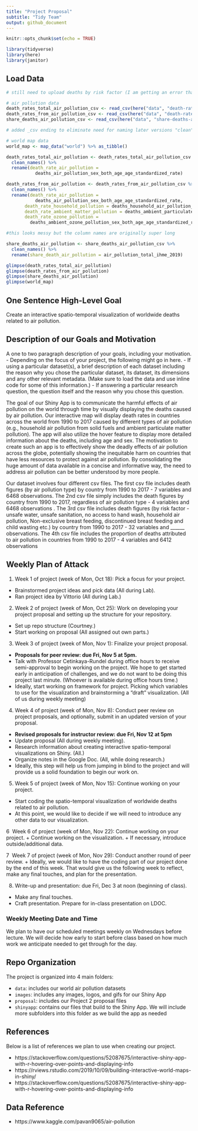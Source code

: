 ```yaml
---
title: "Project Proposal"
subtitle: "Tidy Team"
output: github_document
---
```


```r
knitr::opts_chunk$set(echo = TRUE)

library(tidyverse)
library(here)
library(janitor)
```

## Load Data 

```r
# still need to upload deaths by risk factor (I am getting an error that says "Unexpected Response from Server, probably because the file is large)

# air pollution data
death_rates_total_air_pollution_csv <- read_csv(here("data", "death-rates-total-air-pollution.csv"))
death_rates_from_air_pollution_csv <- read_csv(here("data", "death-rates-from-air-pollution.csv"))
share_deaths_air_pollution_csv <- read_csv(here("data", "share-deaths-air-pollution.csv"))

# added _csv ending to eliminate need for naming later versions "clean"

# world map data 
world_map <- map_data("world") %>% as_tibble()

```

```r
death_rates_total_air_pollution <- death_rates_total_air_pollution_csv %>%
  clean_names() %>% 
  rename(death_rate_air_pollution = 
           deaths_air_pollution_sex_both_age_age_standardized_rate)

death_rates_from_air_pollution <- death_rates_from_air_pollution_csv %>%
  clean_names() %>% 
  rename(death_rate_air_pollution = 
           deaths_air_pollution_sex_both_age_age_standardized_rate, 
       death_rate_household_pollution = deaths_household_air_pollution_from_solid_fuels_sex_both_age_age_standardized_rate, 
       death_rate_ambient_matter_pollution = deaths_ambient_particulate_matter_pollution_sex_both_age_age_standardized_rate, 
       death_rate_ozone_pollution = 
         deaths_ambient_ozone_pollution_sex_both_age_age_standardized_rate)

#this looks messy but the column names are originally super long 

share_deaths_air_pollution <- share_deaths_air_pollution_csv %>% 
  clean_names() %>% 
  rename(share_death_air_pollution = air_pollution_total_ihme_2019)
```


```r
glimpse(death_rates_total_air_pollution)
glimpse(death_rates_from_air_pollution)
glimpse(share_deaths_air_pollution)
glimpse(world_map)
```

## One Sentence High-Level Goal

Create an interactive spatio-temporal visualization of worldwide deaths related to air pollution. 

## Description of our Goals and Motivation 

A one to two paragraph description of your goals, including your motivation. 
- Depending on the focus of your project, the following might go in here.
- If using a particular dataset(s), a brief description of each dataset including the reason why you chose the particular dataset, its dataset, its dimensions and any other relevant metadata. (Make sure to load the data and use inline code for some of this information.)
- If answering a particular research question, the question itself and the reason why you chose this question.


The goal of our Shiny App is to communicate the harmful effects of air pollution on the world through time by visually displaying the deaths caused by air pollution. Our interactive map will display death rates in countries across the world from 1990 to 2017 caused by different types of air pollution (e.g., household air pollution from solid fuels and ambient particulate matter pollution). The app will also utilize the hover feature to display more detailed information about the deaths, including age and sex. The motivation to create such an app is to effectively show the  deadly effects of air pollution across the globe, potentially showing the inequitable harm on countries that have less resources to protect against air pollution. By consolidating the huge amount of data available in a concise and informative way, the need to address air pollution can be better understood by more people. 

Our dataset involves four different csv files. The first csv file includes death figures (by air pollution type) by country from 1990 to 2017 - 7 variables and 6468 observations. The 2nd csv file simply includes the death figures by country from 1990 to 2017, regardless of air pollution type - 4 variables and 6468 observations . The 3rd csv file includes death figures (by risk factor - unsafe water, unsafe sanitation, no access to hand wash, household air pollution, Non-exclusive breast feeding, discontinued breast feeding and child wasting etc.) by country from 1990 to 2017 - 32 variables and ______ observations. The 4th csv file includes the proportion of deaths attributed to air pollution in countries from 1990 to 2017 -  4 variables and 6412 observations


## Weekly Plan of Attack

1. Week 1 of project (week of Mon, Oct 18): Pick a focus for your project.
  + Brainstormed project ideas and pick data (All during Lab). 
  + Ran project idea by Vittorio (All during Lab.)

2. Week 2 of project (week of Mon, Oct 25): Work on developing your project proposal and setting up the structure for your repository.
  + Set up repo structure (Courtney.)
  + Start working on proposal (All assigned out own parts.)

3. Week 3 of project (week of Mon, Nov 1): Finalize your project proposal.
  + **Proposals for peer review: due Fri, Nov 5 at 5pm.**
  + Talk with Professor Cetinkaya-Rundel during office hours to receive semi-approval to begin working on the project. We hope to get started early in anticipation of challenges, and we do not want to be doing this project last minute. (Whoever is available during office hours time.)
  + Ideally, start working on framework for project. Picking which variables to use for the visualization and brainstorming a "draft" visualization. (All of us during weekly meeting)

4. Week 4 of project (week of Mon, Nov 8): Conduct peer review on project proposals, and optionally, submit in an updated version of your proposal.
  + **Revised proposals for instructor review: due Fri, Nov 12 at 5pm**
  + Update proposal (All during weekly meeting). 
  + Research information about creating interactive spatio-temporal visualizations on Shiny. (All.)
  + Organize notes in the Google Doc. (All, while doing research.)
  + Ideally, this step will help us from jumping in blind to the project and will provide us a solid foundation to begin our work on. 

5. Week 5 of project (week of Mon, Nov 15): Continue working on your project.
  + Start coding the spatio-temporal visualization of worldwide deaths related to air pollution. 
  + At this point, we would like to decide if we will need to introduce any other data to our visualization. 

6  Week 6 of project (week of Mon, Nov 22): Continue working on your project.
  + Continue working on the visualization. 
  + If necessary, introduce outside/additional data. 

7  Week 7 of project (week of Mon, Nov 29): Conduct another round of peer review.
  + Ideally, we would like to have the coding part of our project done by the end of this week. That would give us the following week to reflect, make any final touches, and plan for the presentation. 

8. Write-up and presentation: due Fri, Dec 3 at noon (beginning of class).
  + Make any final touches. 
  + Craft presentation. Prepare for in-class presentation on LDOC. 

### Weekly Meeting Date and Time 

We plan to have our scheduled meetings weekly on Wednesdays before lecture. We will decide how early to start before class based on how much work we anticipate needed to get through for the day.

## Repo Organization

The project is organized into 4 main folders: 

* `data`: includes our world air pollution datasets
* `images`: includes any images, logos, and gifs for our Shiny App
* `proposal`: includes our Project 2 proposal files
* `shinyapp`: contains our files that build to the Shiny App. We will include more subfolders into this folder as we build the app as needed

## References 

Below is a list of references we plan to use when creating our project. 

* https://stackoverflow.com/questions/52087675/interactive-shiny-app-with-r-hovering-over-points-and-displaying-info
* https://rviews.rstudio.com/2019/10/09/building-interactive-world-maps-in-shiny/
* https://stackoverflow.com/questions/52087675/interactive-shiny-app-with-r-hovering-over-points-and-displaying-info

## Data Reference 
* https://www.kaggle.com/pavan9065/air-pollution

